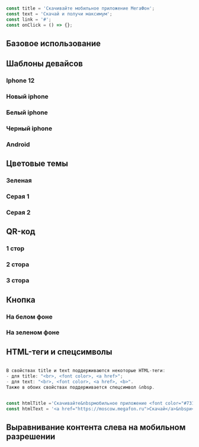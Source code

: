 
```javascript collapse=Демо данные

const title = 'Скачивайте мобильное приложение МегаФон';
const text = 'Скачай и получи максимум';
const link = '#';
const onClick = () => {};

```

## Базовое использование

<Playground>
    <ContentArea>
        <StoreBanner
            title={title}
            text={text}
            linkApple={link}
            onClickApple={onClick}
            linkGalaxyStore={link}
            onClickGalaxyStore={onClick}
            linkGoogle={link}
            onClickGoogle={onClick}
            linkRuStore={link}
            onClickRuStore={onClick}
            linkHuawei={link}
            onClickHuawei={onClick}
            linkMiStore={link}
            onClickMiStore={onClick}
            imageSrc={image}
            deviceMask="android"
        />
    </ContentArea>
</Playground>

## Шаблоны девайсов

### Iphone 12

<Playground>
    <ContentArea>
        <StoreBanner
            title={title}
            text={text}
            linkApple={link}
            onClickApple={onClick}
            linkGoogle={link}
            onClickGoogle={onClick}
            imageSrc={iphone12Screen}
            deviceMask="iphone-12"
        />
    </ContentArea>
</Playground>

### Новый iphone

<Playground>
    <ContentArea>
        <StoreBanner
            title={title}
            text={text}
            linkApple={link}
            onClickApple={onClick}
            linkGoogle={link}
            onClickGoogle={onClick}
            imageSrc={newIphoneImage}
            deviceMask="new-iphone"
        />
    </ContentArea>
</Playground>

### Белый iphone

<Playground>
    <ContentArea>
        <StoreBanner
            title={title}
            text={text}
            linkApple={link}
            onClickApple={onClick}
            linkGoogle={link}
            onClickGoogle={onClick}
            imageSrc={image}
            deviceMask="white-iphone"
        />
    </ContentArea>
</Playground>

### Черный iphone

<Playground>
    <ContentArea>
        <StoreBanner
            title={title}
            text={text}
            linkApple={link}
            onClickApple={onClick}
            linkGoogle={link}
            onClickGoogle={onClick}
            imageSrc={image}
            deviceMask="black-iphone"
        />
    </ContentArea>
</Playground>

### Android

<Playground>
    <ContentArea>
        <StoreBanner
            title={title}
            text={text}
            linkApple={link}
            onClickApple={onClick}
            linkGoogle={link}
            onClickGoogle={onClick}
            imageSrc={image}
            deviceMask="android"
        />
    </ContentArea>
</Playground>

## Цветовые темы

### Зеленая

<Playground>
    <ContentArea>
        <StoreBanner
            title={title}
            text={text}
            linkApple={link}
            onClickApple={onClick}
            linkGoogle={link}
            onClickGoogle={onClick}
            imageSrc={image}
            theme="green"
            deviceMask="white-iphone"
        />
    </ContentArea>
</Playground>

### Серая 1

<Playground>
    <ContentArea>
        <StoreBanner
            title={title}
            text={text}
            linkApple={link}
            onClickApple={onClick}
            linkGoogle={link}
            onClickGoogle={onClick}
            imageSrc={image}
            theme="spbSky1"
            deviceMask="android"
        />
    </ContentArea>
</Playground>

### Серая 2

<Playground>
    <ContentArea>
        <StoreBanner
            title={title}
            text={text}
            linkApple={link}
            onClickApple={onClick}
            linkGoogle={link}
            onClickGoogle={onClick}
            imageSrc={image}
            theme="spbSky0"
            deviceMask="android"
        />
    </ContentArea>
</Playground>

## QR-код

### 1 стор

<Playground>
    <ContentArea>
        <StoreBanner
            title={title}
            text={text}
            linkApple={link}
            onClickApple={onClick}
            imageSrc={image}
            qrCode={qrCode}
            deviceMask="black-iphone"
        />
    </ContentArea>
</Playground>

### 2 стора

<Playground>
    <ContentArea>
        <StoreBanner
            title={title}
            text={text}
            linkApple={link}
            onClickApple={onClick}
            linkGoogle={link}
            onClickGoogle={onClick}
            imageSrc={image}
            qrCode={qrCode}
            deviceMask="black-iphone"
        />
    </ContentArea>
</Playground>

### 3 стора

<Playground>
    <ContentArea>
        <StoreBanner
            title={title}
            text={text}
            linkApple={link}
            onClickApple={onClick}
            linkGoogle={link}
            onClickGoogle={onClick}
            linkHuawei={link}
            onClickHuawei={onClick}
            imageSrc={image}
            qrCode={qrCode}
            deviceMask="black-iphone"
        />
    </ContentArea>
</Playground>

## Кнопка

### На белом фоне

<Playground>
    <ContentArea>
        <StoreBanner
            title={title}
            text={text}
            linkButton="#"
            imageSrc={image}
            deviceMask="black-iphone"
        />
    </ContentArea>
</Playground>

### На зеленом фоне

<Playground>
    <ContentArea>
        <StoreBanner
            title={title}
            text={text}
            linkButton="#"
            imageSrc={image}
            deviceMask="black-iphone"
            theme="green"
        />
    </ContentArea>
</Playground>

## HTML-теги и спецсимволы

```javascript

В свойствах title и text поддерживаются некоторые HTML-теги:
- для title: "<br>, <font color>, <a href>";
- для text: "<br>, <font color>, <a href>, <b>".
Также в обоих свойствах поддерживается спецсимвол &nbsp.

```

```javascript collapse=Демо данные

const htmlTitle ='Скачивайте&nbspмобильное приложение <font color="#731982">МегаФон</font><br>по <a href="https://moscow.megafon.ru">ссылке</a>';
const htmlText = '<a href="https://moscow.megafon.ru">Скачай</a>&nbspи<br><font color="#731982">получи</font> <b>максимум</b>';

```

<Playground>
    <ContentArea>
        <StoreBanner
            title={htmlTitle}
            text={htmlText}
            linkApple={link}
            onClickApple={onClick}
            linkGoogle={link}
            onClickGoogle={onClick}
            imageSrc={image}
            deviceMask="android"
        />
    </ContentArea>
</Playground>

## Выравнивание контента слева на мобильном разрешении

<Playground>
    <ContentArea>
        <StoreBanner
            title={title}
            text={text}
            linkApple={link}
            onClickApple={onClick}
            linkGoogle={link}
            onClickGoogle={onClick}
            imageSrc={image}
            deviceMask="black-iphone"
            isContentLeftMobile
        />
    </ContentArea>
</Playground>
